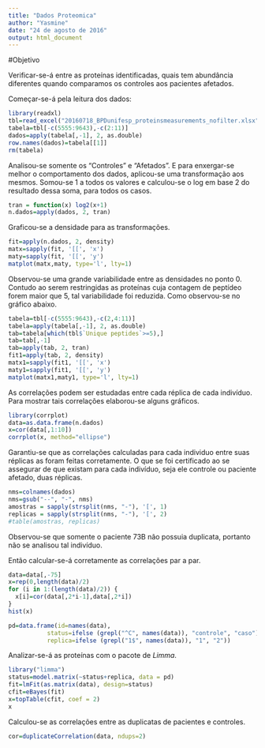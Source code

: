 ```yaml
---
title: "Dados Proteomica"
author: "Yasmine"
date: "24 de agosto de 2016"
output: html_document
---
```


#Objetivo

Verificar-se-á entre as proteínas identificadas, quais tem abundância diferentes quando comparamos os controles aos pacientes afetados.

Começar-se-á pela leitura dos dados:

```r
library(readxl)
tbl=read_excel("20160718_BPDunifesp_proteinsmeasurements_nofilter.xlsx", skip=2)
tabela=tbl[-c(5555:9643),-c(2:11)]
dados=apply(tabela[,-1], 2, as.double)
row.names(dados)=tabela[[1]]
rm(tabela)
```

Analisou-se somente os "Controles" e "Afetados". E para enxergar-se melhor o comportamento dos dados, aplicou-se uma transformação aos mesmos. Somou-se 1 a todos os valores e calculou-se o log em base 2 do resultado dessa soma, para todos os casos. 

```r
tran = function(x) log2(x+1)
n.dados=apply(dados, 2, tran)
```

Graficou-se a densidade para as transformações.

```r
fit=apply(n.dados, 2, density)
matx=sapply(fit, '[[', 'x')
maty=sapply(fit, '[[', 'y')
matplot(matx,maty, type='l', lty=1)
```

Observou-se uma grande variabilidade entre as densidades no ponto 0. Contudo ao serem restringidas as proteínas cuja contagem de peptídeo forem maior que 5, tal variabilidade foi reduzida. Como observou-se no gráfico abaixo.

```r
tabela=tbl[-c(5555:9643),-c(2,4:11)]
tabela=apply(tabela[,-1], 2, as.double)
tab=tabela[which(tbl$`Unique peptides`>=5),]
tab=tab[,-1]
tab=apply(tab, 2, tran)
fit1=apply(tab, 2, density)
matx1=sapply(fit1, '[[', 'x')
maty1=sapply(fit1, '[[', 'y')
matplot(matx1,maty1, type='l', lty=1)
```

As correlações podem ser estudadas entre cada réplica de cada indivíduo. Para mostrar tais correlações elaborou-se alguns gráficos.

```r
library(corrplot)
data=as.data.frame(n.dados)
x=cor(data[,1:10])
corrplot(x, method="ellipse")
```

Garantiu-se que as correlações calculadas para cada individuo entre suas réplicas as foram feitas corretamente. O que se foi certificado ao se assegurar de que existam para cada indivíduo, seja ele controle ou paciente afetado, duas réplicas.

```r
nms=colnames(dados)
nms=gsub("--", "-", nms)
amostras = sapply(strsplit(nms, "-"), '[', 1)
replicas = sapply(strsplit(nms, "-"), '[', 2)
#table(amostras, replicas)
```

Observou-se que somente o paciente 73B não possuia duplicata, portanto não se analisou tal indivíduo.

Então calcular-se-á corretamente as correlações par a par.

```r
data=data[,-75]
x=rep(0,length(data)/2)
for (i in 1:(length(data)/2)) {
  x[i]=cor(data[,2*i-1],data[,2*i])
}
hist(x)
```

```r
pd=data.frame(id=names(data),
           status=ifelse (grepl("^C", names(data)), "controle", "caso"),
           replica=ifelse (grepl("1$", names(data)), "1", "2"))
```


Analizar-se-á as proteínas com o pacote de $Limma$.

```r
library("limma")
status=model.matrix(~status+replica, data = pd)
fit=lmFit(as.matrix(data), design=status)
cfit=eBayes(fit)
x=topTable(cfit, coef = 2)
x
```

Calculou-se as correlações entre as duplicatas de pacientes e controles.

```r
cor=duplicateCorrelation(data, ndups=2)
```

